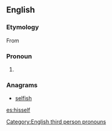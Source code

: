 ==English==

===Etymology===
From {{etyl|enm|en}}

===Pronoun===
{{en-pron|head=[[his]][[self]]|plural|themselves}}

# {{context|nonstandard|now|_|chiefly|dialect}} {{form of|Variant form|[[himself]]}}

===Anagrams===
* [[selfish#English|selfish]]

[[Category:English third person pronouns]]

[[es:hisself]]